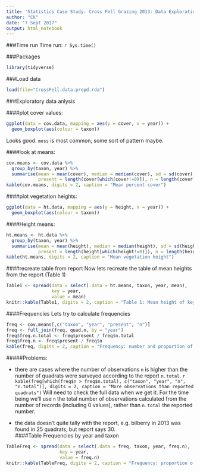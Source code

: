 ```yaml
---
title: 'Statistics Case Study: Cross Fell Grazing 2013: Data Exploration'
author: "CK"
date: "7 Sept 2017"
output: html_notebook
---
```


###Time run
Time run: `r Sys.time()`

###Packages
```r
library(tidyverse)
```


###Load data

```r
load(file="CrossFell.data.prepd.rda")
```


###Exploratory data anlysis
  
####plot cover values: 
```r
ggplot(data = cov.data, mapping = aes(y = cover, x = year)) +
  geom_boxplot(aes(colour = taxon))
```

Looks good.  `moss` is most common, some sort of pattern maybe.  

####look at means: 
```r
cov.means <- cov.data %>%
  group_by(taxon, year) %>% 
  summarise(mean = mean(cover), median = median(cover), sd = sd(cover), 
            present = length(cover[which(cover!=0)]), n = length(cover))
kable(cov.means, digits = 2, caption = "Mean percent cover")
```

####plot vegetation heights: 
```r
ggplot(data = ht.data, mapping = aes(y = height, x = year)) +
  geom_boxplot(aes(colour = taxon))
```


####Height means: 
```r
ht.means <- ht.data %>%
  group_by(taxon, year) %>% 
  summarise(mean = mean(height), median = median(height), sd = sd(height), 
            present = length(height[which(height!=0)]), n = length(height)) 
kable(ht.means, digits = 2, caption = "Mean vegetation height")
```

####recreate table from report
Now lets recreate the table of mean heights from the report (Table 1)
```r
Table1 <- spread(data = select(.data = ht.means, taxon, year, mean), 
                 key = year, 
                 value = mean) 
knitr::kable(Table1, digits = 2, caption = "Table 1: Mean height of key species groups measured in each survey year")
```


####Frequencies
Lets try to calculate frequencies
```r
freq <- cov.means[,c("taxon", "year", "present", "n")]
freq <- full_join(freq, quad.n, by = "year")
freq$freq.n.total <- freq$present / freq$n.total
freq$freq.n <- freq$present / freq$n
kable(freq, digits = 2, caption = "Frequency: number and proportion of quadrats in which taxon was found")
```

#####Problems: 

* there are cases where the number of observations `n` is higher than the number of quadrats were surveyed according to the report `n.total`.  `r kable(freq[which(freq$n > freq$n.total), c("taxon", "year", "n", "n.total")], digits = 2, caption = "More observations than reported quadrats")`  Will need to check the full data when we get it. For the time being we'll use `n` the total number of observations calculated from the number of records (including 0 values), rather than `n.total` the reported number.

* the data doesn't quite tally with the report, e.g. bilberry in 2013 was found in 25 quadrats, but report says 30.  
####Table Frequencies by year and taxon
```r
TableFreq <- spread(data = select(.data = freq, taxon, year, freq.n), 
                    key = year, 
                    value = freq.n)
knitr::kable(TableFreq, digits = 2, caption = "Frequency: proportion of quadrats in which taxon was found")
```

